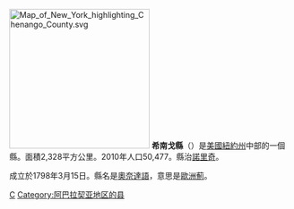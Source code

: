 {{noteTA
|G1=USState
|1=zh-hans:县;zh-hk:縣;zh-tw:郡;
}}
[[File:Map_of_New_York_highlighting_Chenango_County.svg|250px]]
'''希南戈縣'''（{{lang-en|Chenango County}}）是[[美國|美國]][[紐約州|紐約州]]中部的一個縣。面積2,328平方公里。2010年人口50,477。縣治[[诺威奇_(纽约州)|諾里奇]]。

成立於1798年3月15日。縣名是[[奧奈達語|奧奈達語]]，意思是[[歐洲薊|歐洲薊]]。
{{New York}}

[[Category:紐約州行政區劃|C]]
[[Category:阿巴拉契亚地区的县|Category:阿巴拉契亚地区的县]]